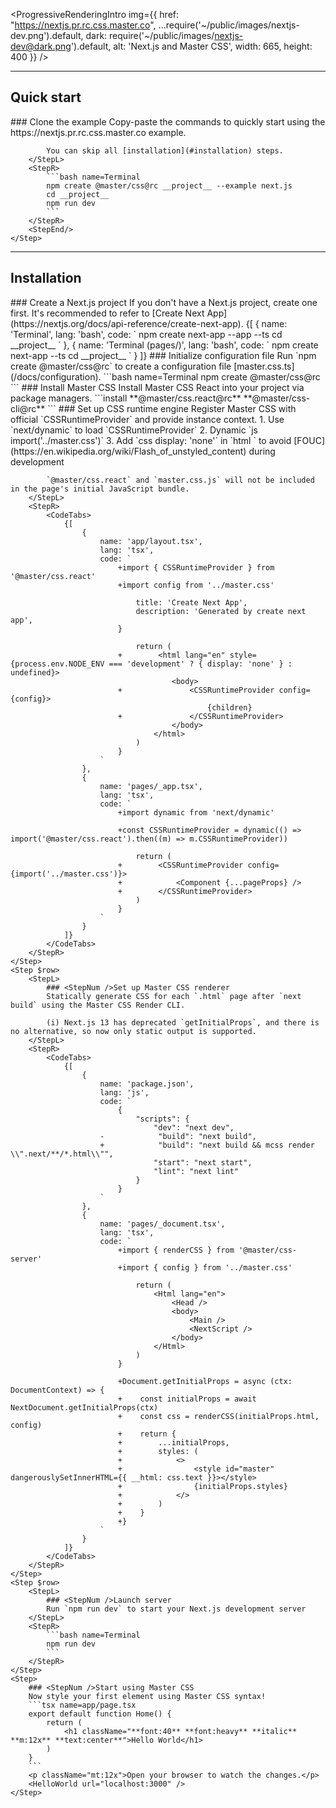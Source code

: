 
<ProgressiveRenderingIntro img={{
    href: "https://nextjs.pr.rc.css.master.co",
    ...require('~/public/images/nextjs-dev.png').default,
    dark: require('~/public/images/nextjs-dev@dark.png').default,
    alt: 'Next.js and Master CSS',
    width: 665, height: 400 }} />

---

## Quick start
<StepSection>
    <Step $row>
        <StepL>
            ### <StepNum />Clone the example
            Copy-paste the commands to quickly start using the https://nextjs.pr.rc.css.master.co example.

            You can skip all [installation](#installation) steps.
        </StepL>
        <StepR>
            ```bash name=Terminal
            npm create @master/css@rc __project__ --example next.js
            cd __project__
            npm run dev
            ```
        </StepR>
        <StepEnd/>
    </Step>
</StepSection>

---

## Installation

<StepSection>
    <Step $row>
        <StepL>
            ### <StepNum />Create a Next.js project
            If you don't have a Next.js project, create one first. It's recommended to refer to [Create Next App](https://nextjs.org/docs/api-reference/create-next-app).
        </StepL>
        <StepR>
            <CodeTabs>
                {[
                    {
                        name: 'Terminal',
                        lang: 'bash',
                        code: `
                            npm create next-app --app --ts
                            cd __project__
                        `
                    },
                    {
                        name: 'Terminal (pages/)',
                        lang: 'bash',
                        code: `
                            npm create next-app --ts
                            cd __project__
                        `
                    }
                ]}
            </CodeTabs>
        </StepR>
    </Step>
    <Step $row>
        <StepL>
            ### <StepNum />Initialize configuration file
            Run `npm create @master/css@rc` to create a configuration file [master.css.ts](/docs/configuration).
        </StepL>
        <StepR>
            ```bash name=Terminal
            npm create @master/css@rc
            ```
        </StepR>
    </Step>
    <Step $row>
        <StepL>
            ### <StepNum />Install Master CSS
            Install Master CSS React into your project via package managers.
        </StepL>
        <StepR>
            ```install
            **@master/css.react@rc** **@master/css-cli@rc**
            ```
        </StepR>
    </Step>
    <Step $row>
        <StepL>
            ### <StepNum />Set up CSS runtime engine
            Register Master CSS with official `CSSRuntimeProvider` and provide instance context.
            1. Use `next/dynamic` to load `CSSRuntimeProvider`
            2. Dynamic `js import('../master.css')`
            3. Add `css display: 'none'` in `html <html>` to avoid [FOUC](https://en.wikipedia.org/wiki/Flash_of_unstyled_content) during development

            `@master/css.react` and `master.css.js` will not be included in the page's initial JavaScript bundle.
        </StepL>
        <StepR>
            <CodeTabs>
                {[
                    {
                        name: 'app/layout.tsx',
                        lang: 'tsx',
                        code: `
                            +import { CSSRuntimeProvider } from '@master/css.react'
                            +import config from '../master.css'

                                title: 'Create Next App',
                                description: 'Generated by create next app',
                            }

                                return (
                            +        <html lang="en" style={process.env.NODE_ENV === 'development' ? { display: 'none' } : undefined}>
                                        <body>
                            +               <CSSRuntimeProvider config={config}>
                                                {children}
                            +               </CSSRuntimeProvider>
                                        </body>
                                    </html>
                                )
                            }
                        `
                    },
                    {
                        name: 'pages/_app.tsx',
                        lang: 'tsx',
                        code: `
                            +import dynamic from 'next/dynamic'

                            +const CSSRuntimeProvider = dynamic(() => import('@master/css.react').then((m) => m.CSSRuntimeProvider))

                                return (
                            +        <CSSRuntimeProvider config={import('../master.css')}>
                            +            <Component {...pageProps} />
                            +        </CSSRuntimeProvider>
                                )
                            }
                        `
                    }
                ]}
            </CodeTabs>
        </StepR>
    </Step>
    <Step $row>
        <StepL>
            ### <StepNum />Set up Master CSS renderer
            Statically generate CSS for each `.html` page after `next build` using the Master CSS Render CLI.

            (i) Next.js 13 has deprecated `getInitialProps`, and there is no alternative, so now only static output is supported.
        </StepL>
        <StepR>
            <CodeTabs>
                {[
                    {
                        name: 'package.json',
                        lang: 'js',
                        code: `
                            {
                                "scripts": {
                                    "dev": "next dev",
                        -            "build": "next build",
                        +            "build": "next build && mcss render \\".next/**/*.html\\"",
                                    "start": "next start",
                                    "lint": "next lint"
                                }
                            }
                        `
                    },
                    {
                        name: 'pages/_document.tsx',
                        lang: 'tsx',
                        code: `
                            +import { renderCSS } from '@master/css-server'
                            +import { config } from '../master.css'

                                return (
                                    <Html lang="en">
                                        <Head />
                                        <body>
                                            <Main />
                                            <NextScript />
                                        </body>
                                    </Html>
                                )
                            }

                            +Document.getInitialProps = async (ctx: DocumentContext) => {
                            +    const initialProps = await NextDocument.getInitialProps(ctx)
                            +    const css = renderCSS(initialProps.html, config)
                            +    return {
                            +        ...initialProps,
                            +        styles: (
                            +            <>
                            +                <style id="master" dangerouslySetInnerHTML={{ __html: css.text }}></style>
                            +                {initialProps.styles}
                            +            </>
                            +        )
                            +    }
                            +}
                        `
                    }
                ]}
            </CodeTabs>
        </StepR>
    </Step>
    <Step $row>
        <StepL>
            ### <StepNum />Launch server
            Run `npm run dev` to start your Next.js development server
        </StepL>
        <StepR>
            ```bash name=Terminal
            npm run dev
            ```
        </StepR>
    </Step>
    <Step>
        ### <StepNum />Start using Master CSS
        Now style your first element using Master CSS syntax!
        ```tsx name=app/page.tsx
        export default function Home() {
            return (
                <h1 className="**font:40** **font:heavy** **italic** **m:12x** **text:center**">Hello World</h1>
            )
        }
        ```
        <p className="mt:12x">Open your browser to watch the changes.</p>
        <HelloWorld url="localhost:3000" />
    </Step>
</StepSection>